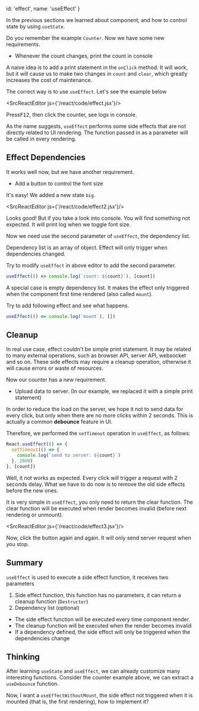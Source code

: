 
  id: 'effect',
  name: 'useEffect'
}

In the previous sections we learned about component, and how to control state by using `useState`.

Do you remember the example `Counter`. Now we have some new requirements.

- Whenever the count changes, print the count in console

A naive idea is to add a print statement in the `onClick` method.
It will work, but it will cause us to make two changes in `count` and `clear`,
which greatly increases the cost of maintenance.

The correct way is to use `useEffect`. Let's see the example below

<SrcReactEditor js={'/react/code/effect.jsx'}/>

Press<kbd>F12</kbd>, then click the counter, see logs in console.

As the name suggests, `useEffect` performs some side effects that are not directly related to UI rendering.
The function passed in as a parameter will be called in every rendering.

## Effect Dependencies

It works well now, but we have another requirement.

- Add a button to control the font size

It's easy! We added a new state `big`.

<SrcReactEditor js={'/react/code/effect2.jsx'}/>

Looks good! But if you take a look into console.
You will find something not expected.
It will print log when we toggle font size.

Now we need use the second parameter of `useEffect`, the dependency list.

Dependency list is an array of object. Effect will only trigger when dependencies changed.

Try to modify `useEffect` in above editor to add the second parameter.

```javascript
useEffect(() => console.log(`count: ${count}`), [count])
```

A special case is empty dependency list.
It makes the effect only triggered when the component first time rendered (also called `mount`).

Try to add following effect and see what happens.

```javascript
useEffect(() => console.log(`mount`), [])
```

## Cleanup

In real use case, effect couldn't be simple print statement.
It may be related to many external operations, such as browser API, server API, websocket and so on.
These side effects may require a cleanup operation, otherwise it will cause errors or waste of resources.

Now our counter has a new requirement.

- Upload data to server. (In our example, we replaced it with a simple print statement)

In order to reduce the load on the server, we hope it not to send data for every click,
but only when there are no more clicks within 2 seconds.
This is actually a common **debounce** feature in UI.

Therefore, we performed the `setTimeout` operation in `useEffect`, as follows:

```javascript
React.useEffect(() => {
  setTimeout(() => {
    console.log(`send to server: ${count}`)
  }, 2000)
}, [count])
```

Well, it not works as expected.
Every click will trigger a request with 2 seconds delay.
What we have to do now is to remove the old side effects before the new ones.

It is very simple in `useEffect`, you only need to return the clear function.
The clear function will be executed when render becomes invalid (before next rendering or unmount).

<SrcReactEditor js={'/react/code/effect3.jsx'}/>

Now, click the button again and again. It will only send server request when you stop.

## Summary

`useEffect` is used to execute a side effect function, it receives two parameters

1. Side effect function, this function has no parameters, it can return a cleanup function (`Destructor`)
2. Dependency list (optional)

- The side effect function will be executed every time component render.
- The cleanup function will be executed when the render becomes invalid
- If a dependency defined, the side effect will only be triggered when the dependencies change

## Thinking

After learning `useState` and `useEffect`, we can already customize many interesting functions.
Consider the counter example above, we can extract a `useDebounce` function.

Now, I want a `useEffectWithoutMount`,
the side effect not triggered when it is mounted (that is, the first rendering), how to implement it?